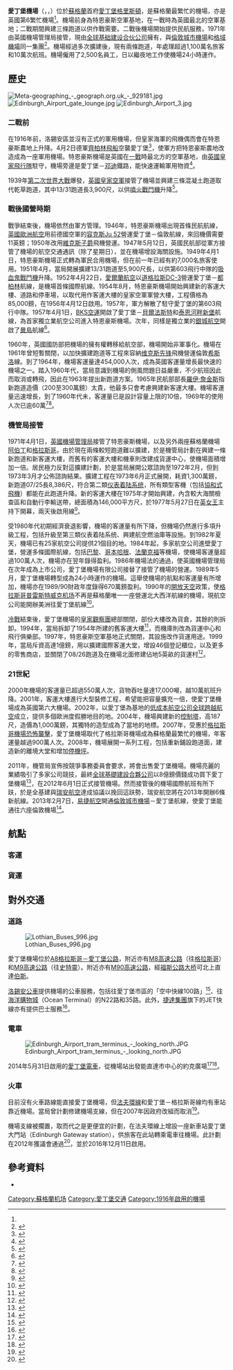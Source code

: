 {{Infobox airport
| name         = 爱丁堡机场
| nativename   = {{smaller|''Edinburgh Airport''}}<br />{{smaller|''Port-adhair Dhùn Èideann''}}
| image        = EdinburghAirport.svg
| image-width  = 250
| image2       = Edinburgh Airport Terminal.JPG
| image2-width = 250
| IATA         = EDI
| ICAO         = EGPH
| type         = 民用
| owner        = [[全球基础建设合伙公司|全球基础建设合伙公司]]
| operator     = 愛丁堡機場有限公司
| city-served  = [[法夫|法夫]]、[[洛錫安|洛錫安]]、[[愛丁堡|愛丁堡]]、[[蘇格蘭邊區|蘇格蘭邊區]]和蘇格蘭中區
| location     = [[格里斯頓|格里斯頓]]
| elevation-f  = 136
| elevation-m  = 41
| latd = 55 | latm = 57 | lats = 00 | latNS = N
| longd= 003 | longm= 22 | longs= 21 | longEW= W
| coordinates_type       = airport
| coordinates_region     = GB-EDH
| pushpin_map            = Edinburgh
| pushpin_label          = EGPH
| pushpin_map_caption    = 在愛丁堡的位置
| website      = [http://www.edinburghairport.com/ edinburghairport.com]
| metric-rwy   = Y
| r1-number    = 06/24
| r1-length-f  = {{Convert|2556|m|disp=output number only|0}}
| r1-length-m  = 2,556
| r1-surface   = [[瀝青|瀝青]]
| r2-number    = 12/30
| r2-length-f  = {{Convert|1797|m|disp=output number only|0}}
| r2-length-m  = 1,797
| r2-surface   = 瀝青
| stat-year    = 2017
| stat1-header = 旅客
| stat1-data   = 14,294,305
| stat2-header = 變化 18-18
| stat2-data   = {{increase}}6.6%
| stat3-header = 起降次數
| stat3-data   = 130,016
| stat4-header = 變化 17-18
| stat4-data   = {{increase}}1.1%
| footnotes = 來源：[[國家航空交通服務|國家航空交通服務]][[航空資料彙編|航空資料彙編]]<ref name="aip">{{cite web|url=http://www.nats-uk.ead-it.com/public/index.php%3Foption=com_content&task=blogcategory&id=65&Itemid=114.html|title=Exeter – EGTE|publisher=NATS|accessdate=2020-10-10|archive-date=2018-09-29|archive-url=https://web.archive.org/web/20180929002449/http://www.nats-uk.ead-it.com/public/index.php%3Foption%3Dcom_content%26task%3Dblogcategory%26id%3D65%26Itemid%3D114.html|dead-url=no}}</ref><br />[[民用航空管理局_(英國)|民用航空管理局]]<ref name="stats">{{cite web|url=http://www.caa.co.uk/default.aspx?catid=80&pagetype=88&pageid=3&sglid=3|title=UK Annual Airport Statistics|publisher=CAA|accessdate=2011-12-15|archive-date=2015-10-04|archive-url=https://web.archive.org/web/20151004032808/http://www.caa.co.uk/default.aspx?catid=80&pagetype=88&pageid=3&sglid=3|dead-url=no}}</ref>
}}

'''愛丁堡機場'''（{{lang-en|Edinburgh Airport}}，{{lang-gd|Port-adhair Dhùn Èideann}}，{{Airport codes|EDI|EGPH}}）位於[[蘇格蘭|蘇格蘭]]首府[[愛丁堡|愛丁堡]][[格里斯頓|格里斯頓]]，是蘇格蘭最繁忙的機場，亦是英國第6繁忙機場<ref name="stats"/>。機場前身為特恩豪斯空軍基地，在一戰時為英國最北的空軍基地；二戰期間興建三條跑道以供作戰需要。二戰後機場開始提供民航服務，1971年由英國機場管理局接管，現由[[全球基础建设合伙公司|全球基础建设合伙公司]]擁有，與[[倫敦城市機場|倫敦城市機場]]和[[格域機場|格域機場]]同一集團<ref>{{cite web|url=http://global-infra.com/|title=Global Infrastructure Partners|publisher=global-infra.com|accessdate=2016-06-05|archive-date=2016-05-23|archive-url=https://web.archive.org/web/20160523015448/http://global-infra.com/|dead-url=yes}}</ref>。機場經過多次擴建後，現有兩條跑道，年處理超過1,100萬名旅客和10萬次航班。機場僱用了2,500名員工，日以繼夜地工作使機場24小時運作。

==歷史==
[[File:Meta-geographing_-_geograph.org.uk_-_929181.jpg|thumb]]
[[File:Edinburgh_Airport_gate_lounge.jpg|thumb]]
[[File:Edinburgh_Airport_3.jpg|thumb]]
===二戰前===
在1916年前，洛錫安區並沒有正式的軍用機場，但皇家海軍的飛機偶而會在特恩豪斯農地上升降。4月2日德軍[[齊柏林飛船|齊柏林飛船]]空襲愛丁堡<ref>{{citeweb |language =en |url =http://www.bbc.com/news/uk-scotland-25978256 |title =World War One: Zeppelin raid was Scotland's first air blitz |work ='"BBC'' |date =2014-02-24 |accessdate =2016-05-28 |archive-date =2016-04-19 |archive-url =https://web.archive.org/web/20160419050547/http://www.bbc.com/news/uk-scotland-25978256 |dead-url =no }}</ref>，使軍方把特恩豪斯農地改造成為一座軍用機場。特恩豪斯機場是英國在[[第一次世界大戰|一戰]]時最北方的空軍基地，由[[英國皇家飛行隊|英國皇家飛行隊]]駐守，機場旁邊是愛丁堡－[[邓迪|邓迪]]鐵路，能快速運輸軍用物資<ref>{{harvnb|Edinburgh Airport|2013|p=3}}</ref>。

1939年[[第二次世界大戰|第二次世界大戰]]爆發，[[英國皇家空軍|英國皇家空軍]]接管了機場並興建三條混凝土跑道取代乾草跑道，其中13/31跑道長3,900尺，以供[[噴火戰鬥機|噴火戰鬥機]]升降<ref>{{harvnb|Edinburgh Airport|2013|p=9}}</ref>。

===戰後國營時期===
戰爭結束後，機場依然由軍方管理。1946年，特恩豪斯機場出現首條民航航線，[[英國歐洲航空|英國歐洲航空]]用前德國空軍的[[Ju_52運輸機|容克斯Ju 52]]營運愛丁堡－倫敦航線，來回機價需要11英鎊；1950年改用[[維克斯子爵|維克斯子爵]]飛機營運。1947年5月12日，英國民航部從軍方接管了機場的航空交通通訊（除了星期日），並在機場增設海關設施。1949年4月1日，特恩豪斯機場正式轉為軍民合用機場，但在前一年已經有約7,000名旅客使用。1951年4月，當局開展擴建13/31跑道至5,900尺長，以供第603飛行中隊的[[吸血鬼戰鬥機|吸血鬼戰鬥機]]升降。1952年4月22日，[[愛爾蘭航空|愛爾蘭航空]]以[[道格拉斯DC-3|道格拉斯DC-3]]營運愛丁堡－[[都柏林|都柏林]]航線，是機場首條國際航線。1954年8月，特恩豪斯機場開始興建新的客運大樓、道路和停車場，以取代用作客運大樓的皇家空軍軍營大樓，工程價格為85,000鎊，在1956年4月12日啟用。1957年，軍方解散了駐守愛丁堡的第603飛行中隊。1957年4月1日，[[英國東北航空|BKS空運]]開啟了愛丁堡－[[貝爾法斯特|貝爾法斯特]]和[[泰恩河畔新堡|泰恩河畔新堡]]航線，為首家獨立業航空公司進入特恩豪斯機場。次年，同樣是獨立業的[[銀城航空|銀城航空]]開啟了[[曼島|曼島]]航線<ref>{{harvnb|Edinburgh Airport|2013|p=23-24}}</ref>。

1960年，英國國防部把機場的擁有權轉移給航空部，機場開始非軍事化。機場在1961年曾短暫關閉，以加快擴建跑道等工程來容納[[维克斯先锋|维克斯先锋]]飛機營運倫敦[[希斯洛機場|希斯洛]]線。到了1964年，機場客運量達454,000人次，成為英國客運量增長最快速的機場之一。踏入1960年代，當局意識到機場的側風問題日益嚴重，不少航班因此而取消或轉飛，因此在1963年提出新跑道方案。1965年民航部部長[[羅伊·詹金斯|羅伊·詹金斯]]指新跑道造價（200至300萬鎊）太貴，他最多只會考慮興建新客運大樓。機場客運量迅速增長，到了1960年代未，客運量已是設計容量上限的10倍，1969年的使用人次已逾60萬<ref>{{harvnb|Edinburgh Airport|2013|p=25-27}}</ref><ref>{{citeweb |language =en |url =http://hansard.millbanksystems.com/commons/1965/dec/08/turnhouse-airport-edinburgh |title =Turnhouse Airport, Edinburgh |work =millbanksystems.com |date = |accessdate =2016-06-01 |archive-date =2016-08-09 |archive-url =https://web.archive.org/web/20160809175228/http://hansard.millbanksystems.com/commons/1965/dec/08/turnhouse-airport-edinburgh |dead-url =no }}</ref>。

===機管局接管===
1971年4月1日，[[希思羅機場控股公司|英國機場管理局]]接管了特恩豪斯機場，以及另外兩座蘇格蘭機場[[阿伯丁机场|阿伯丁]]和[[格拉斯哥国际机场|格拉斯哥]]。由於現在兩條較短跑道難以擴建，於是機管局計劃在興建一條新跑道和新客運大樓，而舊有的客運大樓和機車則改建成貨運中心，使機場面積增加一倍。居民極力反對這擴建計劃，於是當局展開公眾諮詢至1972年2月，但到1973年3月才公佈諮詢結果。擴建工程在1973年6月正式展開，耗資1,300萬鎊，新跑道07/25長8,386尺，符合第二類[[仪表着陆系统|仪表着陆系统]]，所有類型客機（包括[[協和式飛機|協和式飛機]]）都能在此跑道升降。新的客運大樓在1975年才開始興建，內含較大海關檢查區和自動行李輸送帶，總面積為146,000平方尺，於1977年5月27日在[[英女王|英女王]]主持下開幕，兩天後啟用線<ref>{{harvnb|Edinburgh Airport|2013|p=36-40}}</ref>。

受1980年代初期經濟衰退影響，機場的客運量有所下降，但機場仍然進行多項升級工程，包括升級至第三類仪表着陆系统、興建航空燃油庫等設施。到1982年夏天，機場已有25家航空公司提供21個目的地。1984年起，多家航空公司進壁愛丁堡，營運多條國際航線，包括[[巴黎|巴黎]]、[[哥本哈根|哥本哈根]]、[[法蘭克福|法蘭克福]]等機場，使機場客運量超過100萬人次，機場亦在翌年錄得盈利。1986年機場法的通過，使英國機場管理局在次年成為上市公司，愛丁堡機場有限公司接替了接管了機場的營運。1989年5月，愛丁堡機場轉型成為24小時運作的機場。這舉使機場的航點和客運量有所增加，機場亦在1989/90財政年度錄得670萬鎊盈利。1990年的[[開放天空|開放天空]]政策，使[[格拉斯哥普雷斯特威克机场|格拉斯哥普雷斯特威克机场]]不再是蘇格蘭唯一一座營運北大西洋航線的機場，現航空公司能開辦美洲往愛丁堡航線<ref>{{harvnb|Edinburgh Airport|2013|p=53-55}}</ref>。

[[冷戰|冷戰]]結束後，愛丁堡機場的[[皇家觀察團|皇家觀察團]]總部關閉，部份大樓改為貨倉，其餘的則拆卸。1994年，當局拆卸了1954年所建的舊客運大樓<ref>{{citeweb |language =en |url =http://www.abct.org.uk/airfields/airfield-finder/turnhouse-edinburgh/ |title =Turnhouse (Edinburgh) |work =Airfields of Britain Conservation Trust |date = |accessdate =2016-06-05 |archive-date =2016-07-04 |archive-url =https://web.archive.org/web/20160704153817/http://abct.org.uk/airfields/airfield-finder/turnhouse-edinburgh/ |dead-url =no }}</ref>，而機庫則改為貨運中心和飛行俱樂部。1997年，特恩豪斯空軍基地正式關閉，其設施改作貨運用途。1999年，當局斥資高達1億鎊，用以擴建國際客運大堂，增設46個登記櫃位，以及更多的零售商店，並關閉了08/26跑道及在機場北面修建佔地5英畝的貨運村<ref>{{harvnb|Edinburgh Airport|2013|p=55-56}}</ref>。

===21世紀===
2000年機場的客運量已超過550萬人次，貨物吞吐量達17,000噸，越10萬航班升降。2001年，客運大樓進行大型裝修工程，希望能把容量擴充一倍，使愛丁堡機場成為英國第六大機場。2002年，以愛丁堡為基地的[[低成本航空公司|低成本航空公司]][[全球跨越航空|全球跨越航空]]成立，提供多個歐洲度假勝地目的地。2004年，機場興建新的[[航空交通管制|控制塔]]，高187尺，造價為1,000萬鎊，其獨特的造型成為了當地的地標。2007年，受惠於[[2007年格拉斯哥機場恐怖襲擊事件|格拉斯哥機場恐怖襲擊]]，愛丁堡機場取代了格拉斯哥機場成為蘇格蘭最繁忙的機場，年客運量越過900萬人次。2008年，機場展開一系列工程，包括重新鋪設跑道面，建造新的離境大堂和增加[[停機坪|停機坪]]。

2011年，機管局宣佈按競爭事務委員會要求，將會出售愛丁堡機場。機場亮麗的業績吸引了多家公司競技，最終[[全球基礎建設合夥公司|全球基礎建設合夥公司]]以8億鎊價錢成功買下愛丁堡機場<ref>{{citeweb |language =en |url =http://www.bbc.com/news/uk-scotland-scotland-business-17814024 |title =Edinburgh Airport sold to Global Infrastructure Partners for £807m |work ='"BBC'' |date =2012-04-23 |accessdate =2016-06-05 |archive-date =2016-08-23 |archive-url =https://web.archive.org/web/20160823022617/http://www.bbc.com/news/uk-scotland-scotland-business-17814024 |dead-url =no }}</ref>，在2012年6月1日正式接管機場。然而接管後的機場國際航班有所下趺，於是全基建與[[瑞安航空|瑞安航空]]達成協議以挽回這趺勢，瑞安航空將在2013年開辦6條新航線。2013年2月7日，[[易捷航空|易捷航空]]開通[[倫敦城市機場|倫敦城市機場]]－愛丁堡航線，使愛丁堡能通往六座倫敦機場<ref>{{harvnb|Edinburgh Airport|2013|p=64-69}}</ref>。

==航點==
===客運===
{{Airport-dest-list
<!-- -->
| [[愛爾蘭區域航空|愛爾蘭區域航空]]<br>{{nowrap|由[[斯托巴特航空|斯托巴特航空]]營運}} | [[科克機場|科克]]、[[都柏林機場|都柏林]]、[[香農機場|香農]]
<!-- -->
| [[加拿大胭脂航空|加拿大胭脂航空]] | '''季節性：''' [[多倫多皮爾遜國際機場|多倫多－皮爾遜]]
<!-- -->
| [[法國航空|法國航空]] | [[巴黎夏尔·戴高乐机场|巴黎－夏尔·戴高乐]]
<!-- -->
| [[美國航空|美國航空]] | '''季節性：''' [[約翰·甘迺迪國際機場|紐約－JFK]]
<!-- -->
| [[大西洋航空|大西洋航空]] | [[沃格機場|沃格]]
<!-- -->
| [[奧地利航空|奧地利航空]] | '''季節性包機：''' [[因斯布魯克機場|因斯布魯克]]
<!-- -->
| [[BH航空|BH航空]] | '''季節性包機：''' [[布爾加斯機場|布爾加斯]]
<!-- -->
| [[英國航空|英國航空]] | [[格域機場|倫敦－格域]]、[[倫敦希斯路機場|倫敦－希斯路]]
<!-- -->
| [[英國航空|英國航空]]<br>{{nowrap|由[[英航城市飛行者航空|英航城市飛行者航空]]營運}} | [[倫敦城市機場|倫敦－城市]]<br>'''季節性包機：''' [[阿利坎特-埃爾切機場|阿利坎特]]、[[巴塞罗那-埃尔普拉特机场|巴塞罗那]]、[[尚贝里机场|尚贝里]]、[[法鲁机场|法鲁]]、[[伊维萨岛机场|伊维萨岛]]、[[梅诺卡岛机场|梅诺卡岛]]、[[马略卡岛帕尔马机场|马略卡]]、[[图卢兹-布拉尼亚克机场|图卢兹]]、[[威尼斯-泰塞拉机场|威尼斯－馬可·波羅]]
<!-- -->
| [[布魯塞爾航空|布魯塞爾航空]] | [[布魯塞爾機場|布魯塞爾]]
<!-- -->
| [[達美航空|達美航空]] | [[約翰·甘迺迪國際機場|紐約－JFK]]<ref>{{Cite web |url=http://www.businesstraveller.com/news/101978/delta-announces-new-heathrow-and-edinburgh-serv |title=Delta resumes JFK to Edinburgh Flights |accessdate=2016-06-01 |archive-date=2016-06-06 |archive-url=https://web.archive.org/web/20160606075615/http://www.businesstraveller.com/news/101978/delta-announces-new-heathrow-and-edinburgh-serv |dead-url=no }}</ref>
<!-- -->
| [[易捷航空|易捷航空]] | [[阿利坎特-埃爾切機場|阿利坎特]]、[[阿姆斯特丹史基浦機場|阿姆斯特]]、[[雅典埃莱夫塞里奥斯·韦尼泽洛斯国际机场|雅典]]、[[巴塞尔-米卢斯-弗赖堡欧洲机场|巴塞尔／米卢斯]]、[[贝尔法斯特国际机场|贝尔法斯特－国际]]、[[柏林-舍讷费尔德机场|柏林－舍讷费尔德]]、[[布里斯托尔机场|布里斯托尔]]、[[哥本哈根凯斯楚普机场|哥本哈根]]、[[馬德拉機場|豐沙爾]]、[[日内瓦国际机场|日内瓦]]、[[汉堡机场|汉堡]]、[[克拉科夫若望·保祿二世國際機場|克拉科夫]]、[[里斯本波爾特拉機場|里斯本]]、[[格域機場|倫敦－格域]]、[[倫敦盧頓機場|倫敦－盧頓]]、[[伦敦斯坦斯特德机场|伦敦－斯坦斯特德]]、[[里昂圣埃克絮佩里机场|里昂]]、[[阿道弗·苏亚雷斯马德里-巴拉哈斯机场|馬德里]]、[[米兰-马尔彭萨机场|米兰－马尔彭萨]]、[[慕尼黑机场|慕尼黑]]、[[帕福斯国际机场|帕福斯]]、[[巴黎夏尔·戴高乐机场|巴黎－夏尔·戴高乐]]、[[布拉格瓦茨拉夫·哈維爾國際機場|布拉格]]、 [[凯夫拉维克国际机场|雷克雅未克－凯夫拉维克]]、[[斯图加特机场|斯图加特]]、[[特内里费南部机场|特内里费南部]]、[[威尼斯-泰塞拉机场|威尼斯－馬可·波羅]]、[[維也納國際機場|維也納]]<br> '''季節性：''' [[米拉斯-博德鲁姆機場|博德鲁姆]]、[[達拉曼機場|達拉曼]]、[[杜布罗夫尼克机场|杜布罗夫尼克]]、[[格勒诺布尔-伊澤爾机场|格勒诺布尔]]、[[伊拉克利翁尼科斯·卡赞察基斯国际机场|伊拉克利翁]]、[[那不勒斯國際機場|那不勒斯]]、[[尼斯蓝色海岸机场|尼斯]]、[[马略卡岛帕尔马机场|马略卡]]
<!-- -->
| [[雪絨花航空|雪絨花航空]] | '''季節性：''' [[蘇黎世機場|蘇黎世]]
<!-- -->
| [[欧洲之翼航空|欧洲之翼航空]] | '''季節性：''' [[杜塞尔多夫机场|杜塞尔多夫]]
<!-- -->
| [[欧洲之翼航空|欧洲之翼航空]]<br>{{nowrap|由[[德国之翼航空|德国之翼航空]]營運}}| [[科隆/波恩機場|科隆/波恩]]
<!-- -->
| [[芬蘭航空|芬蘭航空]] | '''季節性：''' [[赫尔辛基-万塔机场|赫尔辛基]] 
<!-- -->
| [[芬蘭航空|芬蘭航空]]<br>{{nowrap|由[[北歐區域航空|北歐區域航空]]}} | '''季節性：''' [[赫尔辛基-万塔机场|赫尔辛基]]
<!-- -->
| [[弗莱比航空|弗莱比航空]] | [[乔治·贝斯特贝尔法斯特城市机场|贝尔法斯特－城市]]、[[伯明翰機場|伯明翰]]、[[卡迪夫機場|卡迪夫]]、[[東密德蘭機場|東密德蘭]]、[[埃克塞特國際機場|埃克塞特]]、[[诺克机场|诺克]]、[[利物浦约翰·列侬机场|利物浦]]、[[倫敦城市機場|倫敦－城市]]、[[曼彻斯特机场|曼彻斯特]]、[[巴黎夏尔·戴高乐机场|巴黎－夏尔·戴高乐]]、[[南安普敦機場|南安普敦]]<br>'''季節性：''' [[贝尔热拉克多尔多涅佩里戈尔机场|贝尔热拉克]]、[[澤西機場|澤西]]、[[纽基康沃尔机场|纽基]]<br>'''季節性包機：''' [[日内瓦国际机场|日内瓦]]、[[因斯布魯克機場|因斯布魯克]]
<!-- -->
| [[弗莱比航空|弗莱比航空]]<br>{{nowrap|由[[洛根航空|洛根航空]]營運}} | [[柯克沃爾機場|柯克沃爾]]、[[諾里奇國際機場|諾里奇]]、[[斯托诺韦機場|斯托诺韦]]、[[薩姆堡機場|薩姆堡]]、[[維克機場|維克]]
<!-- -->
| [[西班牙快运航空|西班牙快运航空]] | [[阿道弗·苏亚雷斯马德里-巴拉哈斯机场|馬德里]]
<!-- -->
| [[捷特二航空|捷特二航空]] | [[阿利坎特-埃爾切機場|阿利坎特]]、[[布達佩斯李斯特·費倫茨國際機場|布達佩斯]]、[[富埃特文图拉机场|富埃特文图拉]]、[[大加那利机场|大加那利]]、[[兰萨罗特机场|兰萨罗特]]、[[特内里费南部机场|特内里费南部]]、[[維也納國際機場|維也納]] <br>'''季節性：''' [[尚贝里机场|尚贝里]]、[[達拉曼機場|達拉曼]]、[[杜布罗夫尼克机场|杜布罗夫尼克]]、[[法鲁机场|法鲁]]、[[日内瓦国际机场|日内瓦]]、[[赫羅納－布拉瓦海岸機場|赫羅納]]<ref name="Budget airline adds three new Scottish destinations for record-breaking summer 2017 schedule">{{citeweb |language =en |url =http://www.heraldscotland.com/news/14459849.Budget_airline_adds_three_new_Scottish_destinations_for_record_breaking_summer_2017_schedule/ |title =Budget airline adds three new Scottish destinations for record-breaking summer 2017 schedule |work ='"Herald Scotland'' |date =2016-04-29 |accessdate =2016-05-29 |archive-date =2016-06-03 |archive-url =https://web.archive.org/web/20160603195345/http://www.heraldscotland.com/news/14459849.Budget_airline_adds_three_new_Scottish_destinations_for_record_breaking_summer_2017_schedule/ |dead-url =no }}</ref>、[[伊拉克利翁尼科斯·卡赞察基斯国际机场|伊拉克利翁]]、[[伊维萨机场|伊维萨岛]]、[[凱法利尼亞國際機場|凯法利尼亚]]、[[拉纳卡国际机场|拉纳卡]]、[[马拉加机场|马拉加]]、[[梅诺卡机场|梅诺卡]]、[[莫夕亞－聖哈維爾機場|莫夕亞]]<ref name="Budget airline adds three new Scottish destinations for record-breaking summer 2017 schedule"/>、[[那不勒斯國際機場|那不勒斯]]<ref name="Budget airline adds three new Scottish destinations for record-breaking summer 2017 schedule"/>、[[马略卡岛帕尔马机场|马略卡]]、[[帕福斯国际机场|帕福斯]]、[[普拉機場|普拉]]、[[雷烏斯機場|雷烏斯]]、[[罗得岛迪亚戈拉斯国际机场|罗得岛]] 、[[萨尔茨堡沃尔夫冈·阿马多伊斯·莫扎特机场|萨尔茨堡]]、[[斯普利特機場|斯普利特]]、[[都靈機場|都靈]] 、[[威尼斯-泰塞拉机场|威尼斯－馬可·波羅]]、[[维罗纳自由鎮机场|维罗纳]]、[[扎金索斯國際機場|扎金索斯]] <br>'''季節性包機：''' [[日内瓦国际机场|日内瓦]]
<!-- -->
| [[荷蘭皇家航空|荷蘭皇家航空]] | [[阿姆斯特丹史基浦機場|阿姆斯特]]
<!-- -->
| [[荷蘭皇家航空|荷蘭皇家航空]]<br>{{nowrap|由[[荷蘭皇家城市短途航空|荷蘭皇家城市短途航空]]營運}} | [[阿姆斯特丹史基浦機場|阿姆斯特]]
<!-- -->
| [[漢莎航空|漢莎航空]] | [[法兰克福机场|法兰克福]]
<!-- -->
| [[挪威航空|挪威航空]] | [[哥本哈根凯斯楚普机场|哥本哈根]]、[[馬拉加機場|馬拉加]]、[[奥斯陆加勒穆恩机场|奥斯陆－加勒穆恩]]、[[特内里费南部机场|特内里费南部]]<br>'''季節性：''' [[巴塞罗那-埃尔普拉特机场|巴塞罗那]]、[[斯德哥爾摩-阿蘭達機場|斯德哥爾摩－阿蘭達]]
<!-- -->
| [[阿聯酋航空|阿聯酋航空]] | [[杜拜国际机场|杜拜]]
<!-- -->
| [[卡塔尔航空|卡塔尔航空]] | [[哈马德国际机场|多哈]]
<!-- -->
| [[瑞安航空|瑞安航空]] | [[阿利坎特-埃爾切機場|阿利坎特]]、[[巴塞罗那-埃尔普拉特机场|巴塞罗那]]、[[波隆納機場|波隆納]]、[[波爾多-梅里尼亞克機場|波爾多]]、[[布拉提斯拉瓦機場|布拉提斯拉瓦]]、[[布鲁塞尔南部-沙勒罗瓦机场|沙勒罗瓦]]、[[哥本哈根凯斯楚普机场|哥本哈根]]、[[都柏林機場|都柏林]]、[[法鲁机场|法鲁]]、[[富埃特文图拉机场|富埃特文图拉]]、[[格但斯克莱赫·华勒沙机场|格但斯克]]、[[大加那利机场|大加那利]]、[[法兰克福-哈恩机场|哈恩]]、[[克拉科夫若望·保祿二世國際機場|克拉科夫]]、[[卢森堡-芬德尔国际机场|卢森堡]]、[[兰萨罗特机场|兰萨罗特]]、[[伦敦斯坦斯特德机场|伦敦－斯坦斯特德]]、[[马拉加机场|马拉加]]、[[马略卡岛帕尔马机场|马略卡]]、[[馬耳他國際機場|馬耳他]]、[[莫斯機場|莫斯]]、[[波茲南拉维卡机场|波茲南]]、[[罗马钱皮诺机场|罗马－钱皮诺]]、[[桑坦德機場|桑坦德]]、[[特内里费南部机场|特内里费南部]]、[[華沙-莫德林機場|華沙-莫德林]]、[[韦策机场|韦策]]<br>'''季節性：''' [[贝济耶阿格德角机场|贝济耶]]、[[不来梅机场|不来梅]]、[[克基拉岛扬尼斯·卡波迪斯特里亚斯国际机场|科孚]]、[[哥德堡-蘭德維特機場|哥德堡－蘭德維特]]、[[考纳斯机场|考纳斯]]、[[马赛普罗旺斯机场|马赛]]、 [[比萨-圣朱斯托机场|比萨]]、[[普瓦捷-比亞爾機場|普瓦捷]]
<!-- -->
| [[北歐航空|北歐航空]] | [[哥本哈根凯斯楚普机场|哥本哈根]]、[[斯德哥爾摩-阿蘭達機場|斯德哥爾摩－阿蘭達]]<br>'''季節性：'''[[奥斯陆加勒穆恩机场|奥斯陆－加勒穆恩]]
<!-- -->
| [[湯姆森航空|湯姆森航空]] | [[大加那利机场|大加那利]]、[[兰萨罗特机场|兰萨罗特]]、[[特内里费南部机场|特内里费南部]]<br>'''季節性：''' [[安塔利亚机场|安塔利亚]]、[[布爾加斯機場|布爾加斯]]、[[坎昆國際機場|坎昆]]、[[克基拉岛扬尼斯·卡波迪斯特里亚斯国际机场|科孚]]、[[達拉曼機場|達拉曼]]、[[日内瓦国际机场|日内瓦]]、[[伊维萨机场|伊维萨岛]]、[[因斯布魯克機場|因斯布魯克]]、[[拉纳卡国际机场|拉纳卡]]、[[梅诺卡机场|梅诺卡]]、[[奥兰多桑福德国际机场|奥兰多－桑福德]]、[[马略卡岛帕尔马机场|马略卡]]、[[帕福斯国际机场|帕福斯]]、[[普拉機場|普拉]]<ref name="TOM">{{cite web |url=http://www.thomson.co.uk/flight/ |title=Thomson Airways |publisher=TUI Group |accessdate=2 May 2016 |archive-date=2016-06-04 |archive-url=https://web.archive.org/web/20160604065151/http://www.thomson.co.uk/flight/ |dead-url=yes }}</ref>、[[罗得岛迪亚戈拉斯国际机场|罗得岛]]<ref name="TOM"/>
<!-- -->
| [[法國泛航航空|法國泛航航空]] | [[巴黎-奥利机场|巴黎－奥利]]
<!-- -->
| [[土耳其航空|土耳其航空]] | [[阿塔蒂尔克国际机场|伊斯坦堡－阿塔蒂尔克]]
<!-- -->
| [[聯合航空|聯合航空]] | [[紐華克自由國際機場|紐華克]]<br>'''季節性：''' [[奥黑尔国际机场|芝加哥－奥黑尔]]
<!-- -->
| [[伏林航空|伏林航空]] | [[阿利坎特-埃爾切機場|阿利坎特]]、[[巴塞罗那-埃尔普拉特机场|巴塞罗那]]、[[巴黎-奥利机场|巴黎－奥利]]、[[羅馬-菲烏米奇諾機場|羅馬－菲烏米奇諾]]
}}

===貨運===
{{Airport-dest-list
<!-- -->
| [[DHL航空|DHL航空]] | [[東密德蘭機場|東密德蘭]]、[[莱比锡/哈雷机场|莱比锡/哈雷]]
<!-- -->
| [[皇家郵政|皇家郵政]] | [[阿伯丁机场|阿伯丁]]、[[東密德蘭機場|東密德蘭]]、[[印威內斯機場|印威內斯]]、[[伦敦斯坦斯特德机场|伦敦斯坦斯特德]]
<!-- -->
| [[联合包裹服务航空|UPS]] | [[科隆/波恩機場|科隆/波恩]]、[[東密德蘭機場|東密德蘭]]
<!-- -->
}}

==對外交通==

===道路===
[[File:Lothian_Buses_996.jpg|thumb]]

愛丁堡機場位於[[A8公路_(蘇格蘭)|A8格拉斯哥－愛丁堡公路]]，附近亦有[[英國M8高速公路|M8高速公路]]（往[[格拉斯哥|格拉斯哥]]）和[[英國M9高速公路|M9高速公路]]（往[[史特靈|史特靈]]）。附近亦有[[英國M90高速公路|M90高速公路]]，經[[福斯公路大桥|福斯公路大桥]]可北上直達[[伯斯_(英國)|伯斯]]。

[[洛錫安公車|洛錫安公車]]提供機場的公車服務，包括往愛丁堡市區的「空中快線100路」<ref name="lothian buses">{{cite web|url=http://www.flybybus.com/|title=Edinburgh Airport – City Centre frequent express shuttle|publisher=Lothian Buses|accessdate=20 January 2010|deadurl=yes|archiveurl=https://web.archive.org/web/20110209113310/http://www.flybybus.com/|archivedate=2011年2月9日|df=}}</ref>、往[[海洋購物城|海洋購物城]]（Ocean Terminal）的N22路和35路。此外，[[捷達集團|捷達集團]]旗下的JET快線亦有提供巴士服務<ref name="airdirect">{{cite web|url=http://www.airdirect747.com|title=Airdirect 747|publisher=Stagecoach Group|accessdate=20 January 2010|archive-date=2019-08-31|archive-url=https://web.archive.org/web/20190831122623/http://www.airdirect747.com/|dead-url=no}}</ref>。

===電車===
[[File:Edinburgh_Airport_tram_terminus_-_looking_north.JPG|thumb]]

2014年5月31日啟用的[[愛丁堡電車|愛丁堡電車]]，從機場站出發能直達市中心的約克廣場<ref>{{cite web|url=http://www.bbc.co.uk/news/uk-scotland-27602618|title=Edinburgh's trams roll into action|publisher=BBC News|accessdate=2016-06-05|archive-date=2016-07-23|archive-url=https://web.archive.org/web/20160723021122/http://www.bbc.co.uk/news/uk-scotland-27602618|dead-url=no}}</ref><ref name="trams-map">{{cite web|url=http://www.edinburghtrams.com/index.php/route_map/|title=Route map|year=2009|publisher=Edinburgh Trams|accessdate=20 January 2010|deadurl=yes|archiveurl=https://web.archive.org/web/20090918085516/http://www.edinburghtrams.com/index.php/route_map|archivedate=2009年9月18日}}</ref>。

===火車===
目前沒有火車路線能直接愛丁堡機場，但[[法夫環線|法夫環線]]和愛丁堡－格拉斯哥線均有車站靠近機場。當局曾計劃修建機場支線，但在2007年因政府改組而取消<ref>{{cite news |title=It's £30m down the drain |work=The Scotsman |url=http://news.scotsman.com/topics.cfm?tid=607&id=1546642007 |accessdate=20 January 2010 |location=Edinburgh |date=27 September 2007 |deadurl=yes |archiveurl=https://web.archive.org/web/20110605052125/http://news.scotsman.com/topics.cfm?tid=607 |archivedate=2011年6月5日 }}</ref>。

機場支線被擱置，取而代之是更便宜的計劃，在法夫環線上增設一座新車站愛丁堡大門站（Edinburgh Gateway station），供旅客在此站轉乘電車往機場。此計劃在2012年獲議會通過<ref name="stevenson-earl">{{cite web|url=http://www.scotland.gov.uk/News/This-Week/Speeches/edinburgh-rail-link/|title=Edinburgh Airport Rail Link|last=Stevenson|first=Stewart|date=27 September 2007|publisher=Scottish Parliament|accessdate=12 January 2010|archive-date=2007-05-04|archive-url=https://archive.is/20070504160601/http://www.scotland.gov.uk/News/This-Week/Speeches/edinburgh-rail-link/|dead-url=no}}</ref>，並於2016年12月11日啟用。

==參考資料==
{{Reflist|2}}

*{{cite book |author=Peter C. Brown |title=Edinburgh Airport Through Time |year=2013 |publisher=Ashgate Pub Co |location= |isbn=978-1-4456-1537-0|ref={{harvid|Edinburgh Airport|2013}} }}

{{英國機場}}

[[Category:蘇格蘭机场|Category:蘇格蘭机场]]
[[Category:愛丁堡交通|Category:愛丁堡交通]]
[[Category:1916年啟用的機場|Category:1916年啟用的機場]]